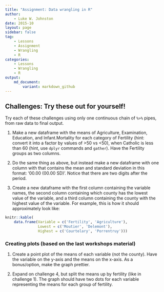 ```yaml
---
title: "Assignment: Data wrangling in R"
author:
    - Luke W. Johnston
date: 2015-10
layout: page
sidebar: false
tag:
    - Lessons
    - Assignment
    - Wrangling
    - R
categories:
    - Lessons
    - Wrangling
    - R
output: 
    md_document:
        variant: markdown_github
---
```


## Challenges: Try these out for yourself! ##

Try each of these challenges using only one continuous chain of `%>%` pipes,
from raw data to final output.

1. Make a new dataframe with the means of Agriculture, Examination, Education, and 
Infant.Mortality for each category of Fertility (hint: convert it into a factor
by values of >50 vs <50), when Catholic is less than 60 (hint, use `dplyr` commands
and `gather`).  Have the Fertility groups as two columns.

2. Do the same thing as above, but instead make a new dataframe with one column
with that contains the mean and standard deviation in this format: '00.00 (00.00
SD)'. Notice that there are two digits after the period.

3. Create a new dataframe with the first column containing the variable names,
the second column containing which county has the lowest value of the variable,
and a third column containing the county with the highest value of the variable.
For example, this is how it should approximately look like:

```r
knitr::kable(
    data.frame(Variable = c('Fertility', 'Agriculture'), 
               Lowest = c('Moutier', 'Delemont'),
               Highest = c('Courtelary', 'Porrentruy')))
```

### Creating plots (based on the last workshops material)

1. Create a point plot of the means of each variable (not the county).  Have the
variable on the y-axis and the means on the x-axis.  As a bonus/option, make the
graph prettier.

2. Expand on challenge 4, but split the means up by fertility (like in challenge
1).  The graph should have two dots for each variable representing the means for
each group of fertility.
